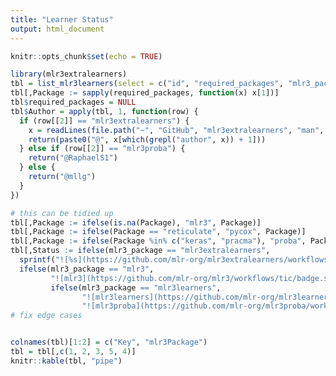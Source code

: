```yaml
---
title: "Learner Status"
output: html_document
---
```


```r
knitr::opts_chunk$set(echo = TRUE)
```

```r
library(mlr3extralearners)
tbl = list_mlr3learners(select = c("id", "required_packages", "mlr3_package"))
tbl[,Package := sapply(required_packages, function(x) x[1])]
tbl$required_packages = NULL
tbl$Author = apply(tbl, 1, function(row) {
  if (row[[2]] == "mlr3extralearners") {
    x = readLines(file.path("~", "GitHub", "mlr3extralearners", "man", paste0("mlr_learners_", row[[1]], ".Rd")))
    return(paste0("@", x[which(grepl("author", x)) + 1]))
  } else if (row[[2]] == "mlr3proba") {
    return("@RaphaelS1")
  } else {
    return("@mllg")
  }
})

# this can be tidied up
tbl[,Package := ifelse(is.na(Package), "mlr3", Package)]
tbl[,Package := ifelse(Package == "reticulate", "pycox", Package)]
tbl[,Package := ifelse(Package %in% c("keras", "pracma"), "proba", Package)]
tbl[,Status := ifelse(mlr3_package == "mlr3extralearners",
  sprintf("![%s](https://github.com/mlr-org/mlr3extralearners/workflows/%s%s(macOS-latest,%srelease)/badge.svg)", Package, Package, "%20", "%20"),
  ifelse(mlr3_package == "mlr3",
         "![mlr3](https://github.com/mlr-org/mlr3/workflows/tic/badge.svg)",
         ifelse(mlr3_package == "mlr3learners",
                "![mlr3learners](https://github.com/mlr-org/mlr3learners/workflows/tic/badge.svg)",
                "![mlr3proba](https://github.com/mlr-org/mlr3proba/workflows/tic/badge.svg)")))]
# fix edge cases


colnames(tbl)[1:2] = c("Key", "mlr3Package")
tbl = tbl[,c(1, 2, 3, 5, 4)]
knitr::kable(tbl, "pipe")
```